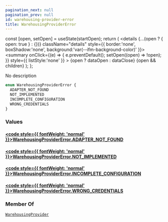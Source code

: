 ```yaml
---
pagination_next: null
pagination_prev: null
id: warehousing-provider-error
title: WarehousingProviderError
---
```









  const [open, setOpen] = useState(startOpen);
  return (
    <details {...(open ? { open: true } : {})} className="details" style={{ border:'none', boxShadow:'none', background:'var(--ifm-background-color)' }}>
      <summary
        onClick={(e) => {
          e.preventDefault();
          setOpen((open) => !open);
        }}
        style={{ listStyle:'none' }}
      >
      {open ? dataOpen : dataClose}
      </summary>
      {open && children}
    </details>
  );
};








No description


```graphql
enum WarehousingProviderError {
  ADAPTER_NOT_FOUND
  NOT_IMPLEMENTED
  INCOMPLETE_CONFIGURATION
  WRONG_CREDENTIALS
}
```




### Values

#### [<code style={{ fontWeight: 'normal' }}>WarehousingProviderError.<b>ADAPTER_NOT_FOUND</b></code>](#)  



#### [<code style={{ fontWeight: 'normal' }}>WarehousingProviderError.<b>NOT_IMPLEMENTED</b></code>](#)  



#### [<code style={{ fontWeight: 'normal' }}>WarehousingProviderError.<b>INCOMPLETE_CONFIGURATION</b></code>](#)  



#### [<code style={{ fontWeight: 'normal' }}>WarehousingProviderError.<b>WRONG_CREDENTIALS</b></code>](#)  







### Member Of

[`WarehousingProvider`](/types/objects/warehousing-provider.mdx)  <Badge class="badge badge--secondary" text="object"/>

